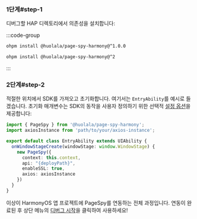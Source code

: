 
### 1단계#step-1

디버그할 HAP 디렉토리에서 의존성을 설치합니다:

:::code-group

```bash API 9
ohpm install @huolala/page-spy-harmony@^1.0.0
```

```bash API 11
ohpm install @huolala/page-spy-harmony@^2
```

:::

### 2단계#step-2

적절한 위치에서 SDK를 가져오고 초기화합니다. 여기서는 `EntryAbility`를 예시로 들겠습니다. 초기화 매개변수는 SDK의 동작을 사용자 정의하기 위한 선택적 [설정 옵션]({VITE_SDK_HARMONY_REPO})을 제공합니다:

```ts
import { PageSpy } from '@huolala/page-spy-harmony';
import axiosInstance from 'path/to/your/axios-instance';

export default class EntryAbility extends UIAbility {
  onWindowStageCreate(windowStage: window.WindowStage) {
    new PageSpy({
      context: this.context,
      api: "{deployPath}",
      enableSSL: true,
      axios: axiosInstance
    })
  }
}
```

이상이 HarmonyOS 앱 프로젝트에 PageSpy를 연동하는 전체 과정입니다. 연동이 완료된 후 상단 메뉴의 <Tooltip title="메뉴는 기본적으로 숨겨져 있으며, 배포 후 표시됩니다" color="purple"><a href="javascript:void(0)">디버그 시작</a></Tooltip>을 클릭하여 사용하세요!
